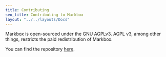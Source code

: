 ```yaml
---
title: Contributing
seo_title: Contributing to Markbox
layout: "../../layouts/Docs"
---
```


Markbox is open-sourced under the GNU AGPLv3. AGPL v3, among other things, restricts the paid redistribution of Markbox.

You can find the repository [here](https://github.com/arn4v/bookmarky).
